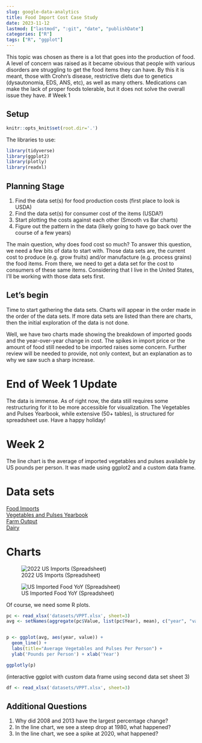 ```yaml
---
slug: google-data-analytics
title: Food Import Cost Case Study
date: 2023-11-12
lastmod: ["lastmod", ":git", "date", "publishDate"]
categories: ["R"]
tags: ["R", "ggplot"]
---
```


This topic was chosen as there is a lot that goes into the production of food. A level of concern was raised as it became obvious that people with various disorders are struggling to get the food items they can have. By this it is meant, those with Crohn's disease, restrictive diets due to genetics (dysautonomia, EDS, ANS, etc), as well as many others. Medications can make the lack of proper foods tolerable, but it does not solve the overall issue they have.
<!--more-->
# Week 1

## Setup
```r
knitr::opts_knit$set(root.dir='.')
```
The libraries to use:
```r
library(tidyverse)
library(ggplot2)
library(plotly)
library(readxl)
```
## Planning Stage

1)  Find the data set(s) for food production costs (first place to look is USDA)\
2)  Find the data set(s) for consumer cost of the items (USDA?)\
3)  Start plotting the costs against each other (Smooth vs Bar charts)\
4)  Figure out the pattern in the data (likely going to have go back over the course of a few years)

The main question, why does food cost so much? To answer this question, we need a few bits of data to start with. Those data sets are, the current cost to produce (e.g. grow fruits) and/or manufacture (e.g. process grains) the food items. From there, we need to get a data set for the cost to consumers of these same items. Considering that I live in the United States, I'll be working with those data sets first.

## Let's begin

Time to start gathering the data sets. Charts will appear in the order made in the order of the data sets. If more data sets are listed than there are charts, then the initial exploration of the data is not done.

Well, we have two charts made showing the breakdown of imported goods and the year-over-year change in cost. The spikes in import price or the amount of food still needed to be imported raises some concern. Further review will be needed to provide, not only context, but an explanation as to why we saw such a sharp increase.

# End of Week 1 Update

The data is immense. As of right now, the data still requires some restructuring for it to be more accessible for visualization. The Vegetables and Pulses Yearbook, while extensive (50+ tables), is structured for spreadsheet use. Have a happy holiday!

# Week 2

The line chart is the average of imported vegetables and pulses available by US pounds per person. It was made using ggplot2 and a custom data frame.

# Data sets

[Food Imports](https://www.ers.usda.gov/data-products/u-s-food-imports/)\
[Vegetables and Pulses Yearbook](https://www.ers.usda.gov/data-products/vegetables-and-pulses-data/vegetables-and-pulses-yearbook-tables/)\
[Farm Output](https://www.ers.usda.gov/data-products/agricultural-productivity-in-the-u-s/)\
[Dairy](https://www.ers.usda.gov/data-products/dairy-data.aspx)

# Charts

![2022 US Imports (Spreadsheet)](img/2022-US-Imports.png)

![US Imported Food YoY (Spreadsheet)](img/US-Imported-Food-Price-Change.png)

Of course, we need some R plots.
```r
pc <- read_xlsx('datasets/VPPT.xlsx', sheet=3)
avg <- setNames(aggregate(pc$Value, list(pc$Year), mean), c("year", "value"))


p <- ggplot(avg, aes(year, value)) +
  geom_line() +
  labs(title="Average Vegetables and Pulses Per Person") +
  ylab('Pounds per Person') + xlab('Year')

ggplotly(p)
```
(interactive ggplot with custom data frame using second data set sheet 3)

```r
df <- read_xlsx('datasets/VPPT.xlsx', sheet=3)

```

## Additional Questions

1.  Why did 2008 and 2013 have the largest percentage change?
2.  In the line chart, we see a steep drop at 1980, what happened?
3.  In the line chart, we see a spike at 2020, what happened?
